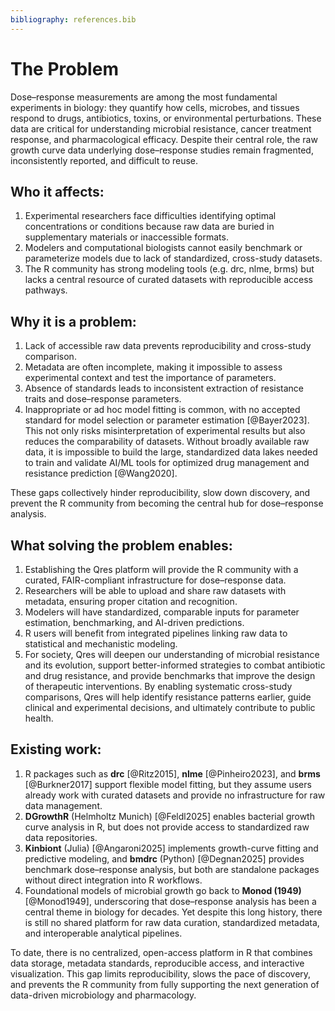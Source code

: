 ```yaml
---
bibliography: references.bib
---
```


# The Problem

Dose–response measurements are among the most fundamental experiments in biology: they quantify how cells, microbes, and tissues respond to drugs, antibiotics, toxins, or environmental perturbations. These data are critical for understanding microbial resistance, cancer treatment response, and pharmacological efficacy. Despite their central role, the raw growth curve data underlying dose–response studies remain fragmented, inconsistently reported, and difficult to reuse.

## Who it affects:

1.  Experimental researchers face difficulties identifying optimal concentrations or conditions because raw data are buried in supplementary materials or inaccessible formats.
2.  Modelers and computational biologists cannot easily benchmark or parameterize models due to lack of standardized, cross-study datasets.
3.  The R community has strong modeling tools (e.g. drc, nlme, brms) but lacks a central resource of curated datasets with reproducible access pathways.

## Why it is a problem:

1.  Lack of accessible raw data prevents reproducibility and cross-study comparison.
2.  Metadata are often incomplete, making it impossible to assess experimental context and test the importance of parameters.
3.  Absence of standards leads to inconsistent extraction of resistance traits and dose–response parameters.
4.  Inappropriate or ad hoc model fitting is common, with no accepted standard for model selection or parameter estimation [@Bayer2023]. This not only risks misinterpretation of experimental results but also reduces the comparability of datasets. Without broadly available raw data, it is impossible to build the large, standardized data lakes needed to train and validate AI/ML tools for optimized drug management and resistance prediction [@Wang2020].

These gaps collectively hinder reproducibility, slow down discovery, and prevent the R community from becoming the central hub for dose–response analysis.

## What solving the problem enables:

1.  Establishing the Qres platform will provide the R community with a curated, FAIR-compliant infrastructure for dose–response data.
2.  Researchers will be able to upload and share raw datasets with metadata, ensuring proper citation and recognition.
3.  Modelers will have standardized, comparable inputs for parameter estimation, benchmarking, and AI-driven predictions.
4.  R users will benefit from integrated pipelines linking raw data to statistical and mechanistic modeling.
5.  For society, Qres will deepen our understanding of microbial resistance and its evolution, support better-informed strategies to combat antibiotic and drug resistance, and provide benchmarks that improve the design of therapeutic interventions. By enabling systematic cross-study comparisons, Qres will help identify resistance patterns earlier, guide clinical and experimental decisions, and ultimately contribute to public health.

## Existing work:

1.  R packages such as **drc** [@Ritz2015], **nlme** [@Pinheiro2023], and **brms** [@Burkner2017] support flexible model fitting, but they assume users already work with curated datasets and provide no infrastructure for raw data management.
2.  **DGrowthR** (Helmholtz Munich) [@Feldl2025] enables bacterial growth curve analysis in R, but does not provide access to standardized raw data repositories.
3.  **Kinbiont** (Julia) [@Angaroni2025] implements growth-curve fitting and predictive modeling, and **bmdrc** (Python) [@Degnan2025] provides benchmark dose–response analysis, but both are standalone packages without direct integration into R workflows.
4.  Foundational models of microbial growth go back to **Monod (1949)** [@Monod1949], underscoring that dose–response analysis has been a central theme in biology for decades. Yet despite this long history, there is still no shared platform for raw data curation, standardized metadata, and interoperable analytical pipelines.

To date, there is no centralized, open-access platform in R that combines data storage, metadata standards, reproducible access, and interactive visualization. This gap limits reproducibility, slows the pace of discovery, and prevents the R community from fully supporting the next generation of data-driven microbiology and pharmacology.
